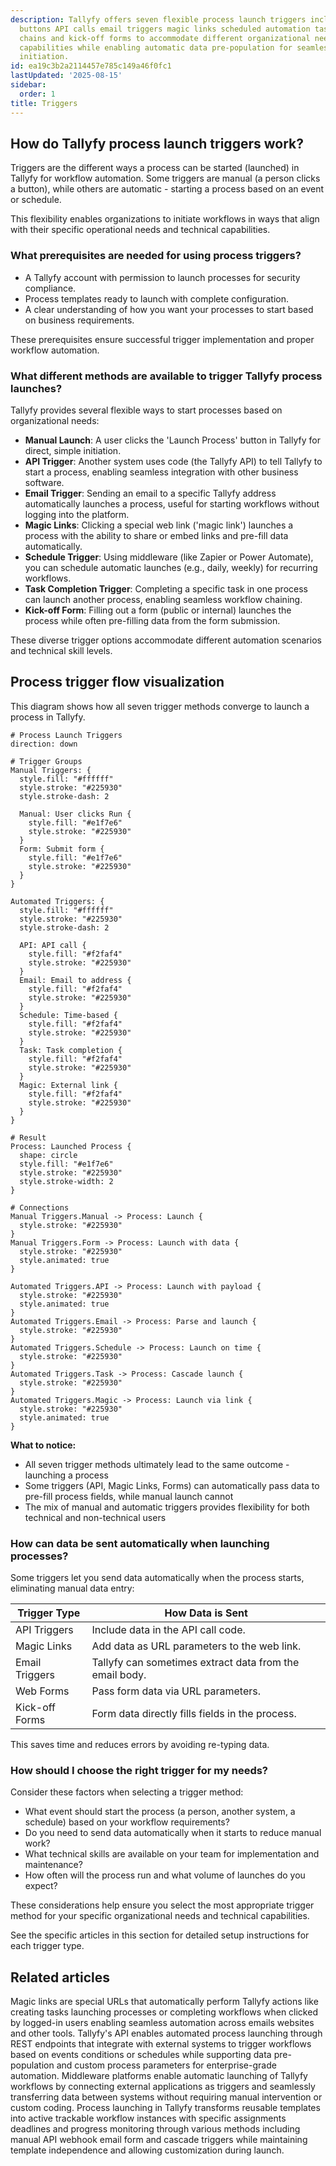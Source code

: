 ```yaml
---
description: Tallyfy offers seven flexible process launch triggers including manual
  buttons API calls email triggers magic links scheduled automation task completion
  chains and kick-off forms to accommodate different organizational needs and technical
  capabilities while enabling automatic data pre-population for seamless workflow
  initiation.
id: ea19c3b2a2114457e785c149a46f0fc1
lastUpdated: '2025-08-15'
sidebar:
  order: 1
title: Triggers
---
```


## How do Tallyfy process launch triggers work?

Triggers are the different ways a process can be started (launched) in Tallyfy for workflow automation. Some triggers are manual (a person clicks a button), while others are automatic - starting a process based on an event or schedule.

This flexibility enables organizations to initiate workflows in ways that align with their specific operational needs and technical capabilities.

### What prerequisites are needed for using process triggers?

*   A Tallyfy account with permission to launch processes for security compliance.
*   Process templates ready to launch with complete configuration.
*   A clear understanding of how you want your processes to start based on business requirements.

These prerequisites ensure successful trigger implementation and proper workflow automation.

### What different methods are available to trigger Tallyfy process launches?

Tallyfy provides several flexible ways to start processes based on organizational needs:

*   **Manual Launch**: A user clicks the 'Launch Process' button in Tallyfy for direct, simple initiation.
*   **API Trigger**: Another system uses code (the Tallyfy API) to tell Tallyfy to start a process, enabling seamless integration with other business software.
*   **Email Trigger**: Sending an email to a specific Tallyfy address automatically launches a process, useful for starting workflows without logging into the platform.
*   **Magic Links**: Clicking a special web link ('magic link') launches a process with the ability to share or embed links and pre-fill data automatically.
*   **Schedule Trigger**: Using middleware (like Zapier or Power Automate), you can schedule automatic launches (e.g., daily, weekly) for recurring workflows.
*   **Task Completion Trigger**: Completing a specific task in one process can launch another process, enabling seamless workflow chaining.
*   **Kick-off Form**: Filling out a form (public or internal) launches the process while often pre-filling data from the form submission.

These diverse trigger options accommodate different automation scenarios and technical skill levels.

## Process trigger flow visualization

This diagram shows how all seven trigger methods converge to launch a process in Tallyfy.

```d2
# Process Launch Triggers
direction: down

# Trigger Groups
Manual Triggers: {
  style.fill: "#ffffff"
  style.stroke: "#225930"
  style.stroke-dash: 2
  
  Manual: User clicks Run {
    style.fill: "#e1f7e6"
    style.stroke: "#225930"
  }
  Form: Submit form {
    style.fill: "#e1f7e6"
    style.stroke: "#225930"
  }
}

Automated Triggers: {
  style.fill: "#ffffff"
  style.stroke: "#225930"
  style.stroke-dash: 2
  
  API: API call {
    style.fill: "#f2faf4"
    style.stroke: "#225930"
  }
  Email: Email to address {
    style.fill: "#f2faf4"
    style.stroke: "#225930"
  }
  Schedule: Time-based {
    style.fill: "#f2faf4"
    style.stroke: "#225930"
  }
  Task: Task completion {
    style.fill: "#f2faf4"
    style.stroke: "#225930"
  }
  Magic: External link {
    style.fill: "#f2faf4"
    style.stroke: "#225930"
  }
}

# Result
Process: Launched Process {
  shape: circle
  style.fill: "#e1f7e6"
  style.stroke: "#225930"
  style.stroke-width: 2
}

# Connections
Manual Triggers.Manual -> Process: Launch {
  style.stroke: "#225930"
}
Manual Triggers.Form -> Process: Launch with data {
  style.stroke: "#225930"
  style.animated: true
}

Automated Triggers.API -> Process: Launch with payload {
  style.stroke: "#225930"
  style.animated: true
}
Automated Triggers.Email -> Process: Parse and launch {
  style.stroke: "#225930"
}
Automated Triggers.Schedule -> Process: Launch on time {
  style.stroke: "#225930"
}
Automated Triggers.Task -> Process: Cascade launch {
  style.stroke: "#225930"
}
Automated Triggers.Magic -> Process: Launch via link {
  style.stroke: "#225930"
  style.animated: true
}
```

**What to notice:**
- All seven trigger methods ultimately lead to the same outcome - launching a process
- Some triggers (API, Magic Links, Forms) can automatically pass data to pre-fill process fields, while manual launch cannot
- The mix of manual and automatic triggers provides flexibility for both technical and non-technical users

### How can data be sent automatically when launching processes?

Some triggers let you send data automatically when the process starts, eliminating manual data entry:

| Trigger Type      | How Data is Sent                                     |
|-------------------|------------------------------------------------------|
| API Triggers      | Include data in the API call code.                   |
| Magic Links       | Add data as URL parameters to the web link.          |
| Email Triggers    | Tallyfy can sometimes extract data from the email body.|
| Web Forms         | Pass form data via URL parameters.                   |
| Kick-off Forms    | Form data directly fills fields in the process.      |

This saves time and reduces errors by avoiding re-typing data.

### How should I choose the right trigger for my needs?

Consider these factors when selecting a trigger method:
- What event should start the process (a person, another system, a schedule) based on your workflow requirements?
- Do you need to send data automatically when it starts to reduce manual work?
- What technical skills are available on your team for implementation and maintenance?
- How often will the process run and what volume of launches do you expect?

These considerations help ensure you select the most appropriate trigger method for your specific organizational needs and technical capabilities.

See the specific articles in this section for detailed setup instructions for each trigger type.


<PageTree />


## Related articles
<CardGrid>
<LinkTitleCard header="<b>Triggers > Launch via a magic link</b>" href="/products/pro/launching/triggers/magic-links/" > Magic links are special URLs that automatically perform Tallyfy actions like creating tasks launching processes or completing workflows when clicked by logged-in users enabling seamless automation across emails websites and other tools. </LinkTitleCard>
<LinkTitleCard header="<b>Triggers > Launch via API</b>" href="/products/pro/launching/triggers/via-api/" > Tallyfy's API enables automated process launching through REST endpoints that integrate with external systems to trigger workflows based on events conditions or schedules while supporting data pre-population and custom process parameters for enterprise-grade automation. </LinkTitleCard>
<LinkTitleCard header="<b>Triggers > Launch via middleware</b>" href="/products/pro/launching/triggers/via-middleware/" > Middleware platforms enable automatic launching of Tallyfy workflows by connecting external applications as triggers and seamlessly transferring data between systems without requiring manual intervention or custom coding. </LinkTitleCard>
<LinkTitleCard header="<b>Pro > Launching</b>" href="/products/pro/launching/" > Process launching in Tallyfy transforms reusable templates into active trackable workflow instances with specific assignments deadlines and progress monitoring through various methods including manual API webhook email form and cascade triggers while maintaining template independence and allowing customization during launch. </LinkTitleCard>
</CardGrid>